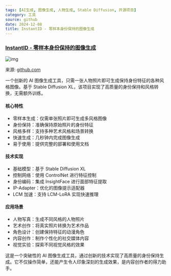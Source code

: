 ```yaml
---
tags: [AI生成, 图像生成, 人物生成, Stable Diffusion, 开源项目]
category: 工具
source: github
date: 2024-12-08
title: InstantID - 零样本身份保持的图像生成
---
```


### [InstantID - 零样本身份保持的图像生成](https://github.com/instantX-research/InstantID)

![img](https://img.mengpeng.tech/i/2024/12/07/67545eee316f7.webp)

来源: [github.com](https://github.com/instantX-research/InstantID)

一个创新的 AI 图像生成工具，只需一张人物照片即可生成保持身份特征的各种风格图像。基于 Stable Diffusion XL，该项目实现了高质量的身份保持和风格转换，无需额外训练。

#### 核心特性
- 零样本生成：仅需单张照片即可生成多风格图像
- 身份保持：准确保持原始照片的身份特征
- 风格多样：支持多种艺术风格和场景转换
- 快速生成：几秒钟内完成图像生成
- 易于使用：提供完整的部署和使用文档

#### 技术实现
- 基础模型：基于 Stable Diffusion XL
- 控制网络：使用 ControlNet 进行特征控制
- 身份编码：集成 InsightFace 进行面部特征提取
- IP-Adapter：优化的图像提示适配器
- LCM 加速：支持 LCM-LoRA 实现快速推理

#### 应用场景
- 人物写真：生成不同风格的人物照片
- 艺术创作：将真实照片转换为艺术作品
- 角色设计：创建保持特征的动漫角色
- 内容创作：制作个性化的社交媒体内容
- 视觉实验：探索不同视觉风格的效果

这是一个突破性的 AI 图像生成工具，通过创新的技术实现了高质量的身份保持生成。它不仅操作简单，还能产生令人印象深刻的生成效果，是内容创作者的得力助手。 